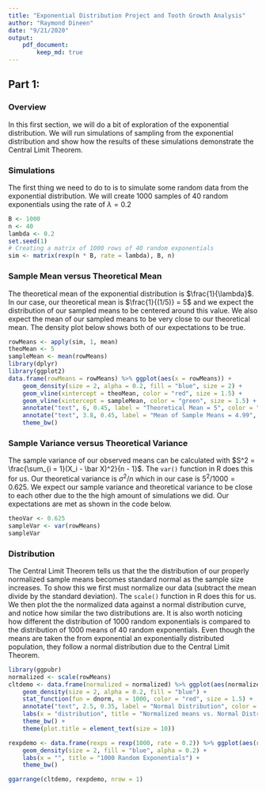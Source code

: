 ```yaml
---
title: "Exponential Distribution Project and Tooth Growth Analysis"
author: "Raymond Dineen"
date: "9/21/2020"
output: 
    pdf_document:
        keep_md: true
---
```


## Part 1:

### Overview

In this first section, we will do a bit of exploration of the exponential distribution. We will run simulations of sampling from the exponential distribution and show how the results of these simulations demonstrate the Central Limit Theorem. 

### Simulations

The first thing we need to do to is to simulate some random data from the exponential distribution. We will create 1000 samples of 40 random exponentials using the rate of $\lambda = 0.2$

```r
B <- 1000
n <- 40
lambda <- 0.2
set.seed(1)
# Creating a matrix of 1000 rows of 40 random exponentials
sim <- matrix(rexp(n * B, rate = lambda), B, n)
```

### Sample Mean versus Theoretical Mean

The theoretical mean of the exponential distribution is $\frac{1}{\lambda}$. In our case, our theoretical mean is $\frac{1}{(1/5)} = 5$ and we expect the distribution of our sampled means to be centered around this value. We also expect the mean of our sampled means to be very close to our theoretical mean. The density plot below shows both of our expectations to be true.

```r
rowMeans <- apply(sim, 1, mean)
theoMean <- 5
sampleMean <- mean(rowMeans)
library(dplyr)
library(ggplot2)
data.frame(rowMeans = rowMeans) %>% ggplot(aes(x = rowMeans)) +
    geom_density(size = 2, alpha = 0.2, fill = "blue", size = 2) +
    geom_vline(xintercept = theoMean, color = "red", size = 1.5) +
    geom_vline(xintercept = sampleMean, color = "green", size = 1.5) + 
    annotate("text", 6, 0.45, label = "Theoretical Mean = 5", color = "red") +
    annotate("text", 3.8, 0.45, label = "Mean of Sample Means = 4.99", color = "green") +
    theme_bw()
```

### Sample Variance versus Theoretical Variance

The sample variance of our observed means can be calculated with $S^2 = \frac{\sum_{i = 1}(X_i - \bar X)^2}{n - 1}$. The `var()` function in R does this for us. Our theoretical variance is $\sigma^2/n$ which in our case is $5^2/1000 = 0.625$. We expect our sample variance and theoretical variance to be close to each other due to the the high amount of simulations we did. Our expectations are met as shown in the code below.

```r
theoVar <- 0.625
sampleVar <- var(rowMeans)
sampleVar
```

### Distribution

The Central Limit Theorem tells us that the the distribution of our properly normalized sample means becomes standard normal as the sample size increases. To show this we first must normalize our data (subtract the mean divide by the standard deviation). The `scale()` function in R does this for us. We then plot the the normalized data against a normal distribution curve, and notice how similar the two distributions are. It is also worth noticing how different the distribution of 1000 random exponentials is compared to the distribution of 1000 means of 40 random exponentials. Even though the means are taken the from exponential an exponentially distributed population, they follow a normal distribution due to the Central Limit Theorem.

```r
library(ggpubr)
normalized <- scale(rowMeans)
cltdemo <- data.frame(normalized = normalized) %>% ggplot(aes(normalized)) +
    geom_density(size = 2, alpha = 0.2, fill = "blue") +
    stat_function(fun = dnorm, n = 1000, color = "red", size = 1.5) +
    annotate("text", 2.5, 0.35, label = "Normal Distribution", color = "red", size = 3) +
    labs(x = "distribution", title = "Normalized means vs. Normal Distribution") +
    theme_bw() +
    theme(plot.title = element_text(size = 10))

rexpdemo <- data.frame(rexps = rexp(1000, rate = 0.2)) %>% ggplot(aes(rexps)) +
    geom_density(size = 2, fill = "blue", alpha = 0.2) +
    labs(x = "", title = "1000 Random Exponentials") +
    theme_bw()

ggarrange(cltdemo, rexpdemo, nrow = 1)
```


